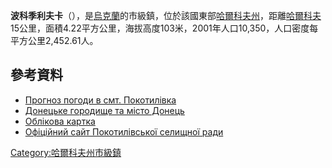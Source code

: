 {{no footnotes|time=2015-09-16T00:58:13+00:00}}
{{coord|49|54|48|N|36|10|21|E|scale:30000_region:UA|display=title}}

'''波科季利夫卡'''（{{lang-uk|Покотилівка}}），是[[烏克蘭|烏克蘭]]的市級鎮，位於該國東部[[哈爾科夫州|哈爾科夫州]]，距離[[哈爾科夫|哈爾科夫]]15公里，面積4.22平方公里，海拔高度103米，2001年人口10,350，人口密度每平方公里2,452.61人。

==參考資料==
* [http://weather.in.ua/ua/har'kovskaja/21045 Прогноз погоди в смт. Покотилівка] {{Wayback|url=http://weather.in.ua/ua/har%27kovskaja/21045 |date=20160323030048 }}
* [http://ukrayina.ru/donecke-gorodyshhe-i-misto-donec/ Донецьке городище та місто Донець] {{Wayback|url=http://ukrayina.ru/donecke-gorodyshhe-i-misto-donec/ |date=20090106020431 }}
* [http://gska2.rada.gov.ua/pls/z7502/A005?rdat1=22.08.2008&rf7571=34054 Облікова картка]{{dead link|date=2018年3月 |bot=InternetArchiveBot |fix-attempted=yes }}
* [http://pokotilovka.ucoz.ru/ Офіційний сайт Покотилівської селищної ради] {{Wayback|url=http://pokotilovka.ucoz.ru/ |date=20190310075952 }}

{{DEFAULTSORT:Покотилівка}}
[[Category:哈爾科夫州市級鎮|Category:哈爾科夫州市級鎮]]


{{Kharkiv-geo-stub}}